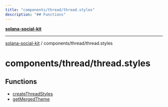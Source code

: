 ```yaml
---
title: "components/thread/thread.styles"
description: "## Functions"
---
```


[**solana-social-kit**](../../../README.mdx)

***

[solana-social-kit](../../../README.mdx) / components/thread/thread.styles

# components/thread/thread.styles

## Functions

- [createThreadStyles](functions/createThreadStyles.mdx)
- [getMergedTheme](functions/getMergedTheme.mdx)
